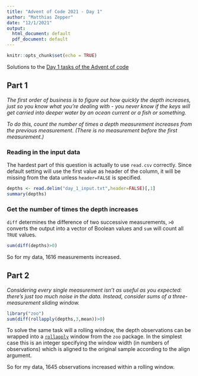 ```yaml
---
title: "Advent of Code 2021 - Day 1"
author: "Matthias Zepper"
date: "12/1/2021"
output:
  html_document: default
  pdf_document: default
---
```


```r
knitr::opts_chunk$set(echo = TRUE)
```

Solutions to the [Day 1 tasks of the Advent of code](https://adventofcode.com/2021/day/1)

## Part 1

*The first order of business is to figure out how quickly the depth increases, just so you know what you're dealing with - you never know if the keys will get carried into deeper water by an ocean current or a fish or something.*

*To do this, count the number of times a depth measurement increases from the previous measurement. (There is no measurement before the first measurement.)*

### Reading in the input data

The hardest part of this question is actually to use `read.csv` correctly. Since default setting will use the first value as header of the column, it will be missing from the data unless `header=FALSE` is specified.

```r
depths <- read.delim("day_1_input.txt",header=FALSE)[,1]
summary(depths)
```

### Get the number of times the depth increases

`diff` determines the difference of two successive measurements, `>0` converts the output into a vector of Boolean values and `sum` will count all `TRUE` values.

```r
sum(diff(depths)>0)
```

So for my data, 1616 measurements increased.

## Part 2

*Considering every single measurement isn't as useful as you expected: there's just too much noise in the data. Instead, consider sums of a three-measurement sliding window.*

```r
library("zoo")
sum(diff(rollapply(depths,3,mean))>0)
```

To solve the same task will a rolling window, the depth observations can be wrapped into a [`rollapply`](https://www.rdocumentation.org/packages/zoo/versions/1.8-9/topics/rollapply) window from the `zoo` package. In the simplest case this is an integer specifying the window width (in numbers of observations) which is aligned to the original sample according to the align argument.

So for my data, 1645 observations increased within a rolling window. 